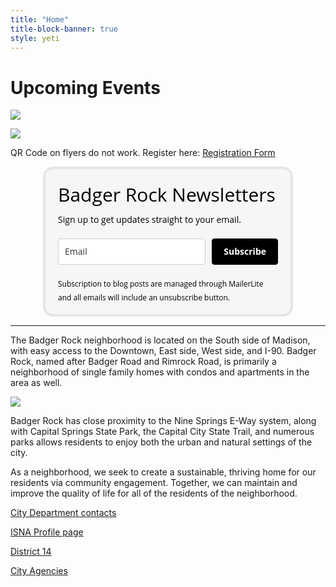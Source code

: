 ```yaml
---
title: "Home"
title-block-banner: true
style: yeti
---
```


# Upcoming Events

![](images/2_14_24%20event%20posterEng%20link%20doesn't%20work.png)

![](images/2_14_25%20eventposter%20Sp%20QR%20doesn't%20work.png)

QR Code on flyers do not work. Register here: [Registration Form](https://form.jotform.com/AWC_Admin/know-your-rights-training-and-commu)

```{=html}
<style type="text/css">@import url("https://assets.mlcdn.com/fonts.css?version=1664978");</style>
    <style type="text/css">
    /* LOADER */
    .ml-form-embedSubmitLoad {
      display: inline-block;
      width: 20px;
      height: 20px;
    }

    .g-recaptcha {
    transform: scale(1);
    -webkit-transform: scale(1);
    transform-origin: 0 0;
    -webkit-transform-origin: 0 0;
    height: ;
    }

    .sr-only {
      position: absolute;
      width: 1px;
      height: 1px;
      padding: 0;
      margin: -1px;
      overflow: hidden;
      clip: rect(0,0,0,0);
      border: 0;
    }

    .ml-form-embedSubmitLoad:after {
      content: " ";
      display: block;
      width: 11px;
      height: 11px;
      margin: 1px;
      border-radius: 50%;
      border: 4px solid #fff;
    border-color: #ffffff #ffffff #ffffff transparent;
    animation: ml-form-embedSubmitLoad 1.2s linear infinite;
    }
    @keyframes ml-form-embedSubmitLoad {
      0% {
      transform: rotate(0deg);
      }
      100% {
      transform: rotate(360deg);
      }
    }
      #mlb2-1743391.ml-form-embedContainer {
        box-sizing: border-box;
        display: table;
        margin: 0 auto;
        position: static;
        width: 100% !important;
      }
      #mlb2-1743391.ml-form-embedContainer h4,
      #mlb2-1743391.ml-form-embedContainer p,
      #mlb2-1743391.ml-form-embedContainer span,
      #mlb2-1743391.ml-form-embedContainer button {
        text-transform: none !important;
        letter-spacing: normal !important;
      }
      #mlb2-1743391.ml-form-embedContainer .ml-form-embedWrapper {
        background-color: #f6f6f6;
        
        border-width: 4px;
        border-color: #e6e6e6;
        border-radius: 16px;
        border-style: solid;
        box-sizing: border-box;
        display: inline-block !important;
        margin: 0;
        padding: 0;
        position: relative;
              }
      #mlb2-1743391.ml-form-embedContainer .ml-form-embedWrapper.embedPopup,
      #mlb2-1743391.ml-form-embedContainer .ml-form-embedWrapper.embedDefault { width: 400px; }
      #mlb2-1743391.ml-form-embedContainer .ml-form-embedWrapper.embedForm { max-width: 400px; width: 100%; }
      #mlb2-1743391.ml-form-embedContainer .ml-form-align-left { text-align: left; }
      #mlb2-1743391.ml-form-embedContainer .ml-form-align-center { text-align: center; }
      #mlb2-1743391.ml-form-embedContainer .ml-form-align-default { display: table-cell !important; vertical-align: middle !important; text-align: center !important; }
      #mlb2-1743391.ml-form-embedContainer .ml-form-align-right { text-align: right; }
      #mlb2-1743391.ml-form-embedContainer .ml-form-embedWrapper .ml-form-embedHeader img {
        border-top-left-radius: 16px;
        border-top-right-radius: 16px;
        height: auto;
        margin: 0 auto !important;
        max-width: 100%;
        width: undefinedpx;
      }
      #mlb2-1743391.ml-form-embedContainer .ml-form-embedWrapper .ml-form-embedBody,
      #mlb2-1743391.ml-form-embedContainer .ml-form-embedWrapper .ml-form-successBody {
        padding: 20px 20px 0 20px;
      }
      #mlb2-1743391.ml-form-embedContainer .ml-form-embedWrapper .ml-form-embedBody.ml-form-embedBodyHorizontal {
        padding-bottom: 0;
      }
      #mlb2-1743391.ml-form-embedContainer .ml-form-embedWrapper .ml-form-embedBody .ml-form-embedContent,
      #mlb2-1743391.ml-form-embedContainer .ml-form-embedWrapper .ml-form-successBody .ml-form-successContent {
        text-align: left;
        margin: 0 0 20px 0;
      }
      #mlb2-1743391.ml-form-embedContainer .ml-form-embedWrapper .ml-form-embedBody .ml-form-embedContent h4,
      #mlb2-1743391.ml-form-embedContainer .ml-form-embedWrapper .ml-form-successBody .ml-form-successContent h4 {
        color: #000000;
        font-family: 'Open Sans', Arial, Helvetica, sans-serif;
        font-size: 30px;
        font-weight: 400;
        margin: 0 0 10px 0;
        text-align: left;
        word-break: break-word;
      }
      #mlb2-1743391.ml-form-embedContainer .ml-form-embedWrapper .ml-form-embedBody .ml-form-embedContent p,
      #mlb2-1743391.ml-form-embedContainer .ml-form-embedWrapper .ml-form-successBody .ml-form-successContent p {
        color: #000000;
        font-family: 'Open Sans', Arial, Helvetica, sans-serif;
        font-size: 14px;
        font-weight: 400;
        line-height: 20px;
        margin: 0 0 10px 0;
        text-align: left;
      }
      #mlb2-1743391.ml-form-embedContainer .ml-form-embedWrapper .ml-form-embedBody .ml-form-embedContent ul,
      #mlb2-1743391.ml-form-embedContainer .ml-form-embedWrapper .ml-form-embedBody .ml-form-embedContent ol,
      #mlb2-1743391.ml-form-embedContainer .ml-form-embedWrapper .ml-form-successBody .ml-form-successContent ul,
      #mlb2-1743391.ml-form-embedContainer .ml-form-embedWrapper .ml-form-successBody .ml-form-successContent ol {
        color: #000000;
        font-family: 'Open Sans', Arial, Helvetica, sans-serif;
        font-size: 14px;
      }
      #mlb2-1743391.ml-form-embedContainer .ml-form-embedWrapper .ml-form-embedBody .ml-form-embedContent ol ol,
      #mlb2-1743391.ml-form-embedContainer .ml-form-embedWrapper .ml-form-successBody .ml-form-successContent ol ol {
        list-style-type: lower-alpha;
      }
      #mlb2-1743391.ml-form-embedContainer .ml-form-embedWrapper .ml-form-embedBody .ml-form-embedContent ol ol ol,
      #mlb2-1743391.ml-form-embedContainer .ml-form-embedWrapper .ml-form-successBody .ml-form-successContent ol ol ol {
        list-style-type: lower-roman;
      }
      #mlb2-1743391.ml-form-embedContainer .ml-form-embedWrapper .ml-form-embedBody .ml-form-embedContent p a,
      #mlb2-1743391.ml-form-embedContainer .ml-form-embedWrapper .ml-form-successBody .ml-form-successContent p a {
        color: #000000;
        text-decoration: underline;
      }

      #mlb2-1743391.ml-form-embedContainer .ml-form-embedWrapper .ml-block-form .ml-field-group {
        text-align: left!important;
      }

      #mlb2-1743391.ml-form-embedContainer .ml-form-embedWrapper .ml-block-form .ml-field-group label {
        margin-bottom: 5px;
        color: #333333;
        font-size: 14px;
        font-family: 'Open Sans', Arial, Helvetica, sans-serif;
        font-weight: bold; font-style: normal; text-decoration: none;;
        display: inline-block;
        line-height: 20px;
      }
      #mlb2-1743391.ml-form-embedContainer .ml-form-embedWrapper .ml-form-embedBody .ml-form-embedContent p:last-child,
      #mlb2-1743391.ml-form-embedContainer .ml-form-embedWrapper .ml-form-successBody .ml-form-successContent p:last-child {
        margin: 0;
      }
      #mlb2-1743391.ml-form-embedContainer .ml-form-embedWrapper .ml-form-embedBody form {
        margin: 0;
        width: 100%;
      }
      #mlb2-1743391.ml-form-embedContainer .ml-form-embedWrapper .ml-form-embedBody .ml-form-formContent,
      #mlb2-1743391.ml-form-embedContainer .ml-form-embedWrapper .ml-form-embedBody .ml-form-checkboxRow {
        margin: 0 0 20px 0;
        width: 100%;
      }
      #mlb2-1743391.ml-form-embedContainer .ml-form-embedWrapper .ml-form-embedBody .ml-form-checkboxRow {
        float: left;
      }
      #mlb2-1743391.ml-form-embedContainer .ml-form-embedWrapper .ml-form-embedBody .ml-form-formContent.horozintalForm {
        margin: 0;
        padding: 0 0 20px 0;
        width: 100%;
        height: auto;
        float: left;
      }
      #mlb2-1743391.ml-form-embedContainer .ml-form-embedWrapper .ml-form-embedBody .ml-form-fieldRow {
        margin: 0 0 10px 0;
        width: 100%;
      }
      #mlb2-1743391.ml-form-embedContainer .ml-form-embedWrapper .ml-form-embedBody .ml-form-fieldRow.ml-last-item {
        margin: 0;
      }
      #mlb2-1743391.ml-form-embedContainer .ml-form-embedWrapper .ml-form-embedBody .ml-form-fieldRow.ml-formfieldHorizintal {
        margin: 0;
      }
      #mlb2-1743391.ml-form-embedContainer .ml-form-embedWrapper .ml-form-embedBody .ml-form-fieldRow input {
        background-color: #ffffff !important;
        color: #333333 !important;
        border-color: #cccccc;
        border-radius: 4px !important;
        border-style: solid !important;
        border-width: 1px !important;
        font-family: 'Open Sans', Arial, Helvetica, sans-serif;
        font-size: 14px !important;
        height: auto;
        line-height: 21px !important;
        margin-bottom: 0;
        margin-top: 0;
        margin-left: 0;
        margin-right: 0;
        padding: 10px 10px !important;
        width: 100% !important;
        box-sizing: border-box !important;
        max-width: 100% !important;
      }
      #mlb2-1743391.ml-form-embedContainer .ml-form-embedWrapper .ml-form-embedBody .ml-form-fieldRow input::-webkit-input-placeholder,
      #mlb2-1743391.ml-form-embedContainer .ml-form-embedWrapper .ml-form-embedBody .ml-form-horizontalRow input::-webkit-input-placeholder { color: #333333; }

      #mlb2-1743391.ml-form-embedContainer .ml-form-embedWrapper .ml-form-embedBody .ml-form-fieldRow input::-moz-placeholder,
      #mlb2-1743391.ml-form-embedContainer .ml-form-embedWrapper .ml-form-embedBody .ml-form-horizontalRow input::-moz-placeholder { color: #333333; }

      #mlb2-1743391.ml-form-embedContainer .ml-form-embedWrapper .ml-form-embedBody .ml-form-fieldRow input:-ms-input-placeholder,
      #mlb2-1743391.ml-form-embedContainer .ml-form-embedWrapper .ml-form-embedBody .ml-form-horizontalRow input:-ms-input-placeholder { color: #333333; }

      #mlb2-1743391.ml-form-embedContainer .ml-form-embedWrapper .ml-form-embedBody .ml-form-fieldRow input:-moz-placeholder,
      #mlb2-1743391.ml-form-embedContainer .ml-form-embedWrapper .ml-form-embedBody .ml-form-horizontalRow input:-moz-placeholder { color: #333333; }

      #mlb2-1743391.ml-form-embedContainer .ml-form-embedWrapper .ml-form-embedBody .ml-form-fieldRow textarea, #mlb2-1743391.ml-form-embedContainer .ml-form-embedWrapper .ml-form-embedBody .ml-form-horizontalRow textarea {
        background-color: #ffffff !important;
        color: #333333 !important;
        border-color: #cccccc;
        border-radius: 4px !important;
        border-style: solid !important;
        border-width: 1px !important;
        font-family: 'Open Sans', Arial, Helvetica, sans-serif;
        font-size: 14px !important;
        height: auto;
        line-height: 21px !important;
        margin-bottom: 0;
        margin-top: 0;
        padding: 10px 10px !important;
        width: 100% !important;
        box-sizing: border-box !important;
        max-width: 100% !important;
      }

      #mlb2-1743391.ml-form-embedContainer .ml-form-embedWrapper .ml-form-embedBody .ml-form-fieldRow .custom-radio .custom-control-label::before, #mlb2-1743391.ml-form-embedContainer .ml-form-embedWrapper .ml-form-embedBody .ml-form-horizontalRow .custom-radio .custom-control-label::before, #mlb2-1743391.ml-form-embedContainer .ml-form-embedWrapper .ml-form-embedBody .ml-form-fieldRow .custom-checkbox .custom-control-label::before, #mlb2-1743391.ml-form-embedContainer .ml-form-embedWrapper .ml-form-embedBody .ml-form-horizontalRow .custom-checkbox .custom-control-label::before, #mlb2-1743391.ml-form-embedContainer .ml-form-embedWrapper .ml-form-embedBody .ml-form-embedPermissions .ml-form-embedPermissionsOptionsCheckbox .label-description::before, #mlb2-1743391.ml-form-embedContainer .ml-form-embedWrapper .ml-form-embedBody .ml-form-interestGroupsRow .ml-form-interestGroupsRowCheckbox .label-description::before, #mlb2-1743391.ml-form-embedContainer .ml-form-embedWrapper .ml-form-embedBody .ml-form-checkboxRow .label-description::before {
          border-color: #cccccc!important;
          background-color: #ffffff!important;
      }

      #mlb2-1743391.ml-form-embedContainer .ml-form-embedWrapper .ml-form-embedBody .ml-form-fieldRow input.custom-control-input[type="checkbox"]{
        box-sizing: border-box;
        padding: 0;
        position: absolute;
        z-index: -1;
        opacity: 0;
        margin-top: 5px;
        margin-left: -1.5rem;
        overflow: visible;
      }

      #mlb2-1743391.ml-form-embedContainer .ml-form-embedWrapper .ml-form-embedBody .ml-form-fieldRow .custom-checkbox .custom-control-label::before, #mlb2-1743391.ml-form-embedContainer .ml-form-embedWrapper .ml-form-embedBody .ml-form-horizontalRow .custom-checkbox .custom-control-label::before, #mlb2-1743391.ml-form-embedContainer .ml-form-embedWrapper .ml-form-embedBody .ml-form-embedPermissions .ml-form-embedPermissionsOptionsCheckbox .label-description::before, #mlb2-1743391.ml-form-embedContainer .ml-form-embedWrapper .ml-form-embedBody .ml-form-interestGroupsRow .ml-form-interestGroupsRowCheckbox .label-description::before, #mlb2-1743391.ml-form-embedContainer .ml-form-embedWrapper .ml-form-embedBody .ml-form-checkboxRow .label-description::before {
        border-radius: 4px!important;
      }


      #mlb2-1743391.ml-form-embedContainer .ml-form-embedWrapper .ml-form-embedBody .ml-form-checkboxRow input[type=checkbox]:checked~.label-description::after, #mlb2-1743391.ml-form-embedContainer .ml-form-embedWrapper .ml-form-embedBody .ml-form-embedPermissions .ml-form-embedPermissionsOptionsCheckbox input[type=checkbox]:checked~.label-description::after, #mlb2-1743391.ml-form-embedContainer .ml-form-embedWrapper .ml-form-embedBody .ml-form-fieldRow .custom-checkbox .custom-control-input:checked~.custom-control-label::after, #mlb2-1743391.ml-form-embedContainer .ml-form-embedWrapper .ml-form-embedBody .ml-form-horizontalRow .custom-checkbox .custom-control-input:checked~.custom-control-label::after, #mlb2-1743391.ml-form-embedContainer .ml-form-embedWrapper .ml-form-embedBody .ml-form-interestGroupsRow .ml-form-interestGroupsRowCheckbox input[type=checkbox]:checked~.label-description::after {
        background-image: url("data:image/svg+xml,%3csvg xmlns='http://www.w3.org/2000/svg' viewBox='0 0 8 8'%3e%3cpath fill='%23fff' d='M6.564.75l-3.59 3.612-1.538-1.55L0 4.26 2.974 7.25 8 2.193z'/%3e%3c/svg%3e");
      }

      #mlb2-1743391.ml-form-embedContainer .ml-form-embedWrapper .ml-form-embedBody .ml-form-fieldRow .custom-radio .custom-control-input:checked~.custom-control-label::after, #mlb2-1743391.ml-form-embedContainer .ml-form-embedWrapper .ml-form-embedBody .ml-form-fieldRow .custom-radio .custom-control-input:checked~.custom-control-label::after {
        background-image: url("data:image/svg+xml,%3csvg xmlns='http://www.w3.org/2000/svg' viewBox='-4 -4 8 8'%3e%3ccircle r='3' fill='%23fff'/%3e%3c/svg%3e");
      }

      #mlb2-1743391.ml-form-embedContainer .ml-form-embedWrapper .ml-form-embedBody .ml-form-fieldRow .custom-radio .custom-control-input:checked~.custom-control-label::before, #mlb2-1743391.ml-form-embedContainer .ml-form-embedWrapper .ml-form-embedBody .ml-form-horizontalRow .custom-radio .custom-control-input:checked~.custom-control-label::before, #mlb2-1743391.ml-form-embedContainer .ml-form-embedWrapper .ml-form-embedBody .ml-form-fieldRow .custom-checkbox .custom-control-input:checked~.custom-control-label::before, #mlb2-1743391.ml-form-embedContainer .ml-form-embedWrapper .ml-form-embedBody .ml-form-horizontalRow .custom-checkbox .custom-control-input:checked~.custom-control-label::before, #mlb2-1743391.ml-form-embedContainer .ml-form-embedWrapper .ml-form-embedBody .ml-form-embedPermissions .ml-form-embedPermissionsOptionsCheckbox input[type=checkbox]:checked~.label-description::before, #mlb2-1743391.ml-form-embedContainer .ml-form-embedWrapper .ml-form-embedBody .ml-form-interestGroupsRow .ml-form-interestGroupsRowCheckbox input[type=checkbox]:checked~.label-description::before, #mlb2-1743391.ml-form-embedContainer .ml-form-embedWrapper .ml-form-embedBody .ml-form-checkboxRow input[type=checkbox]:checked~.label-description::before  {
          border-color: #000000!important;
          background-color: #000000!important;
          color: #ffffff!important;
      }

      #mlb2-1743391.ml-form-embedContainer .ml-form-embedWrapper .ml-form-embedBody .ml-form-fieldRow .custom-radio .custom-control-label::before, #mlb2-1743391.ml-form-embedContainer .ml-form-embedWrapper .ml-form-embedBody .ml-form-horizontalRow .custom-radio .custom-control-label::before, #mlb2-1743391.ml-form-embedContainer .ml-form-embedWrapper .ml-form-embedBody .ml-form-fieldRow .custom-radio .custom-control-label::after, #mlb2-1743391.ml-form-embedContainer .ml-form-embedWrapper .ml-form-embedBody .ml-form-horizontalRow .custom-radio .custom-control-label::after, #mlb2-1743391.ml-form-embedContainer .ml-form-embedWrapper .ml-form-embedBody .ml-form-fieldRow .custom-checkbox .custom-control-label::before, #mlb2-1743391.ml-form-embedContainer .ml-form-embedWrapper .ml-form-embedBody .ml-form-fieldRow .custom-checkbox .custom-control-label::after, #mlb2-1743391.ml-form-embedContainer .ml-form-embedWrapper .ml-form-embedBody .ml-form-horizontalRow .custom-checkbox .custom-control-label::before, #mlb2-1743391.ml-form-embedContainer .ml-form-embedWrapper .ml-form-embedBody .ml-form-horizontalRow .custom-checkbox .custom-control-label::after {
           top: 2px;
           box-sizing: border-box;
      }

      #mlb2-1743391.ml-form-embedContainer .ml-form-embedWrapper .ml-form-embedBody .ml-form-embedPermissions .ml-form-embedPermissionsOptionsCheckbox .label-description::before, #mlb2-1743391.ml-form-embedContainer .ml-form-embedWrapper .ml-form-embedBody .ml-form-embedPermissions .ml-form-embedPermissionsOptionsCheckbox .label-description::after, #mlb2-1743391.ml-form-embedContainer .ml-form-embedWrapper .ml-form-embedBody .ml-form-checkboxRow .label-description::before, #mlb2-1743391.ml-form-embedContainer .ml-form-embedWrapper .ml-form-embedBody .ml-form-checkboxRow .label-description::after {
           top: 0px!important;
           box-sizing: border-box!important;
      }

      #mlb2-1743391.ml-form-embedContainer .ml-form-embedWrapper .ml-form-embedBody .ml-form-checkboxRow .label-description::before, #mlb2-1743391.ml-form-embedContainer .ml-form-embedWrapper .ml-form-embedBody .ml-form-checkboxRow .label-description::after {
        top: 0px!important;
           box-sizing: border-box!important;
      }

       #mlb2-1743391.ml-form-embedContainer .ml-form-embedWrapper .ml-form-embedBody .ml-form-interestGroupsRow .ml-form-interestGroupsRowCheckbox .label-description::after {
            top: 0px!important;
            box-sizing: border-box!important;
            position: absolute;
            left: -1.5rem;
            display: block;
            width: 1rem;
            height: 1rem;
            content: "";
       }

      #mlb2-1743391.ml-form-embedContainer .ml-form-embedWrapper .ml-form-embedBody .ml-form-interestGroupsRow .ml-form-interestGroupsRowCheckbox .label-description::before {
        top: 0px!important;
        box-sizing: border-box!important;
      }

      #mlb2-1743391.ml-form-embedContainer .ml-form-embedWrapper .ml-form-embedBody .custom-control-label::before {
          position: absolute;
          top: 4px;
          left: -1.5rem;
          display: block;
          width: 16px;
          height: 16px;
          pointer-events: none;
          content: "";
          background-color: #ffffff;
          border: #adb5bd solid 1px;
          border-radius: 50%;
      }

      #mlb2-1743391.ml-form-embedContainer .ml-form-embedWrapper .ml-form-embedBody .custom-control-label::after {
          position: absolute;
          top: 2px!important;
          left: -1.5rem;
          display: block;
          width: 1rem;
          height: 1rem;
          content: "";
      }

      #mlb2-1743391.ml-form-embedContainer .ml-form-embedWrapper .ml-form-embedBody .ml-form-embedPermissions .ml-form-embedPermissionsOptionsCheckbox .label-description::before, #mlb2-1743391.ml-form-embedContainer .ml-form-embedWrapper .ml-form-embedBody .ml-form-interestGroupsRow .ml-form-interestGroupsRowCheckbox .label-description::before, #mlb2-1743391.ml-form-embedContainer .ml-form-embedWrapper .ml-form-embedBody .ml-form-checkboxRow .label-description::before {
          position: absolute;
          top: 4px;
          left: -1.5rem;
          display: block;
          width: 16px;
          height: 16px;
          pointer-events: none;
          content: "";
          background-color: #ffffff;
          border: #adb5bd solid 1px;
          border-radius: 50%;
      }

      #mlb2-1743391.ml-form-embedContainer .ml-form-embedWrapper .ml-form-embedBody .ml-form-embedPermissions .ml-form-embedPermissionsOptionsCheckbox .label-description::after {
          position: absolute;
          top: 0px!important;
          left: -1.5rem;
          display: block;
          width: 1rem;
          height: 1rem;
          content: "";
      }

      #mlb2-1743391.ml-form-embedContainer .ml-form-embedWrapper .ml-form-embedBody .ml-form-checkboxRow .label-description::after {
          position: absolute;
          top: 0px!important;
          left: -1.5rem;
          display: block;
          width: 1rem;
          height: 1rem;
          content: "";
      }

      #mlb2-1743391.ml-form-embedContainer .ml-form-embedWrapper .ml-form-embedBody .custom-radio .custom-control-label::after {
          background: no-repeat 50%/50% 50%;
      }
      #mlb2-1743391.ml-form-embedContainer .ml-form-embedWrapper .ml-form-embedBody .custom-checkbox .custom-control-label::after, #mlb2-1743391.ml-form-embedContainer .ml-form-embedWrapper .ml-form-embedBody .ml-form-embedPermissions .ml-form-embedPermissionsOptionsCheckbox .label-description::after, #mlb2-1743391.ml-form-embedContainer .ml-form-embedWrapper .ml-form-embedBody .ml-form-interestGroupsRow .ml-form-interestGroupsRowCheckbox .label-description::after, #mlb2-1743391.ml-form-embedContainer .ml-form-embedWrapper .ml-form-embedBody .ml-form-checkboxRow .label-description::after {
          background: no-repeat 50%/50% 50%;
      }

      #mlb2-1743391.ml-form-embedContainer .ml-form-embedWrapper .ml-form-embedBody .ml-form-fieldRow .custom-control, #mlb2-1743391.ml-form-embedContainer .ml-form-embedWrapper .ml-form-embedBody .ml-form-horizontalRow .custom-control {
        position: relative;
        display: block;
        min-height: 1.5rem;
        padding-left: 1.5rem;
      }

      #mlb2-1743391.ml-form-embedContainer .ml-form-embedWrapper .ml-form-embedBody .ml-form-fieldRow .custom-radio .custom-control-input, #mlb2-1743391.ml-form-embedContainer .ml-form-embedWrapper .ml-form-embedBody .ml-form-horizontalRow .custom-radio .custom-control-input, #mlb2-1743391.ml-form-embedContainer .ml-form-embedWrapper .ml-form-embedBody .ml-form-fieldRow .custom-checkbox .custom-control-input, #mlb2-1743391.ml-form-embedContainer .ml-form-embedWrapper .ml-form-embedBody .ml-form-horizontalRow .custom-checkbox .custom-control-input {
          position: absolute;
          z-index: -1;
          opacity: 0;
          box-sizing: border-box;
          padding: 0;
      }

      #mlb2-1743391.ml-form-embedContainer .ml-form-embedWrapper .ml-form-embedBody .ml-form-fieldRow .custom-radio .custom-control-label, #mlb2-1743391.ml-form-embedContainer .ml-form-embedWrapper .ml-form-embedBody .ml-form-horizontalRow .custom-radio .custom-control-label, #mlb2-1743391.ml-form-embedContainer .ml-form-embedWrapper .ml-form-embedBody .ml-form-fieldRow .custom-checkbox .custom-control-label, #mlb2-1743391.ml-form-embedContainer .ml-form-embedWrapper .ml-form-embedBody .ml-form-horizontalRow .custom-checkbox .custom-control-label {
          color: #000000;
          font-size: 12px!important;
          font-family: 'Open Sans', Arial, Helvetica, sans-serif;
          line-height: 22px;
          margin-bottom: 0;
          position: relative;
          vertical-align: top;
          font-style: normal;
          font-weight: 700;
      }

      #mlb2-1743391.ml-form-embedContainer .ml-form-embedWrapper .ml-form-embedBody .ml-form-fieldRow .custom-select, #mlb2-1743391.ml-form-embedContainer .ml-form-embedWrapper .ml-form-embedBody .ml-form-horizontalRow .custom-select {
        background-color: #ffffff !important;
        color: #333333 !important;
        border-color: #cccccc;
        border-radius: 4px !important;
        border-style: solid !important;
        border-width: 1px !important;
        font-family: 'Open Sans', Arial, Helvetica, sans-serif;
        font-size: 14px !important;
        line-height: 20px !important;
        margin-bottom: 0;
        margin-top: 0;
        padding: 10px 28px 10px 12px !important;
        width: 100% !important;
        box-sizing: border-box !important;
        max-width: 100% !important;
        height: auto;
        display: inline-block;
        vertical-align: middle;
        background: url('https://cdn.mailerlite.com/images/default/dropdown.svg') no-repeat right .75rem center/8px 10px;
        -webkit-appearance: none;
        -moz-appearance: none;
        appearance: none;
      }


      #mlb2-1743391.ml-form-embedContainer .ml-form-embedWrapper .ml-form-embedBody .ml-form-horizontalRow {
        height: auto;
        width: 100%;
        float: left;
      }
      .ml-form-formContent.horozintalForm .ml-form-horizontalRow .ml-input-horizontal { width: 70%; float: left; }
      .ml-form-formContent.horozintalForm .ml-form-horizontalRow .ml-button-horizontal { width: 30%; float: left; }
      .ml-form-formContent.horozintalForm .ml-form-horizontalRow .ml-button-horizontal.labelsOn { padding-top: 25px;  }
      .ml-form-formContent.horozintalForm .ml-form-horizontalRow .horizontal-fields { box-sizing: border-box; float: left; padding-right: 10px;  }
      #mlb2-1743391.ml-form-embedContainer .ml-form-embedWrapper .ml-form-embedBody .ml-form-horizontalRow input {
        background-color: #ffffff;
        color: #333333;
        border-color: #cccccc;
        border-radius: 4px;
        border-style: solid;
        border-width: 1px;
        font-family: 'Open Sans', Arial, Helvetica, sans-serif;
        font-size: 14px;
        line-height: 20px;
        margin-bottom: 0;
        margin-top: 0;
        padding: 10px 10px;
        width: 100%;
        box-sizing: border-box;
        overflow-y: initial;
      }
      #mlb2-1743391.ml-form-embedContainer .ml-form-embedWrapper .ml-form-embedBody .ml-form-horizontalRow button {
        background-color: #000000 !important;
        border-color: #000000;
        border-style: solid;
        border-width: 1px;
        border-radius: 4px;
        box-shadow: none;
        color: #ffffff !important;
        cursor: pointer;
        font-family: 'Open Sans', Arial, Helvetica, sans-serif;
        font-size: 14px !important;
        font-weight: 700;
        line-height: 20px;
        margin: 0 !important;
        padding: 10px !important;
        width: 100%;
        height: auto;
      }
      #mlb2-1743391.ml-form-embedContainer .ml-form-embedWrapper .ml-form-embedBody .ml-form-horizontalRow button:hover {
        background-color: #333333 !important;
        border-color: #333333 !important;
      }
      #mlb2-1743391.ml-form-embedContainer .ml-form-embedWrapper .ml-form-embedBody .ml-form-checkboxRow input[type="checkbox"] {
        box-sizing: border-box;
        padding: 0;
        position: absolute;
        z-index: -1;
        opacity: 0;
        margin-top: 5px;
        margin-left: -1.5rem;
        overflow: visible;
      }
      #mlb2-1743391.ml-form-embedContainer .ml-form-embedWrapper .ml-form-embedBody .ml-form-checkboxRow .label-description {
        color: #000000;
        display: block;
        font-family: 'Open Sans', Arial, Helvetica, sans-serif;
        font-size: 12px;
        text-align: left;
        margin-bottom: 0;
        position: relative;
        vertical-align: top;
      }
      #mlb2-1743391.ml-form-embedContainer .ml-form-embedWrapper .ml-form-embedBody .ml-form-checkboxRow label {
        font-weight: normal;
        margin: 0;
        padding: 0;
        position: relative;
        display: block;
        min-height: 24px;
        padding-left: 24px;

      }
      #mlb2-1743391.ml-form-embedContainer .ml-form-embedWrapper .ml-form-embedBody .ml-form-checkboxRow label a {
        color: #000000;
        text-decoration: underline;
      }
      #mlb2-1743391.ml-form-embedContainer .ml-form-embedWrapper .ml-form-embedBody .ml-form-checkboxRow label p {
        color: #000000 !important;
        font-family: 'Open Sans', Arial, Helvetica, sans-serif !important;
        font-size: 12px !important;
        font-weight: normal !important;
        line-height: 18px !important;
        padding: 0 !important;
        margin: 0 5px 0 0 !important;
      }
      #mlb2-1743391.ml-form-embedContainer .ml-form-embedWrapper .ml-form-embedBody .ml-form-checkboxRow label p:last-child {
        margin: 0;
      }
      #mlb2-1743391.ml-form-embedContainer .ml-form-embedWrapper .ml-form-embedBody .ml-form-embedSubmit {
        margin: 0 0 20px 0;
        float: left;
        width: 100%;
      }
      #mlb2-1743391.ml-form-embedContainer .ml-form-embedWrapper .ml-form-embedBody .ml-form-embedSubmit button {
        background-color: #000000 !important;
        border: none !important;
        border-radius: 4px !important;
        box-shadow: none !important;
        color: #ffffff !important;
        cursor: pointer;
        font-family: 'Open Sans', Arial, Helvetica, sans-serif !important;
        font-size: 14px !important;
        font-weight: 700 !important;
        line-height: 21px !important;
        height: auto;
        padding: 10px !important;
        width: 100% !important;
        box-sizing: border-box !important;
      }
      #mlb2-1743391.ml-form-embedContainer .ml-form-embedWrapper .ml-form-embedBody .ml-form-embedSubmit button.loading {
        display: none;
      }
      #mlb2-1743391.ml-form-embedContainer .ml-form-embedWrapper .ml-form-embedBody .ml-form-embedSubmit button:hover {
        background-color: #333333 !important;
      }
      .ml-subscribe-close {
        width: 30px;
        height: 30px;
        background: url('https://cdn.mailerlite.com/images/default/modal_close.png') no-repeat;
        background-size: 30px;
        cursor: pointer;
        margin-top: -10px;
        margin-right: -10px;
        position: absolute;
        top: 0;
        right: 0;
      }
      .ml-error input, .ml-error textarea, .ml-error select {
        border-color: red!important;
      }

      .ml-error .custom-checkbox-radio-list {
        border: 1px solid red !important;
        border-radius: 16px;
        padding: 10px;
      }

      .ml-error .label-description,
      .ml-error .label-description p,
      .ml-error .label-description p a,
      .ml-error label:first-child {
        color: #ff0000 !important;
      }

      #mlb2-1743391.ml-form-embedContainer .ml-form-embedWrapper .ml-form-embedBody .ml-form-checkboxRow.ml-error .label-description p,
      #mlb2-1743391.ml-form-embedContainer .ml-form-embedWrapper .ml-form-embedBody .ml-form-checkboxRow.ml-error .label-description p:first-letter {
        color: #ff0000 !important;
      }
            @media only screen and (max-width: 400px){

        .ml-form-embedWrapper.embedDefault, .ml-form-embedWrapper.embedPopup { width: 100%!important; }
        .ml-form-formContent.horozintalForm { float: left!important; }
        .ml-form-formContent.horozintalForm .ml-form-horizontalRow { height: auto!important; width: 100%!important; float: left!important; }
        .ml-form-formContent.horozintalForm .ml-form-horizontalRow .ml-input-horizontal { width: 100%!important; }
        .ml-form-formContent.horozintalForm .ml-form-horizontalRow .ml-input-horizontal > div { padding-right: 0px!important; padding-bottom: 10px; }
        .ml-form-formContent.horozintalForm .ml-button-horizontal { width: 100%!important; }
        .ml-form-formContent.horozintalForm .ml-button-horizontal.labelsOn { padding-top: 0px!important; }

      }
    </style>

    <style type="text/css">

      .ml-mobileButton-horizontal { display: none; }

      #mlb2-1743391 .ml-mobileButton-horizontal button {

        background-color: #000000 !important;
        border-color: #000000 !important;
        border-style: solid !important;
        border-width: 1px !important;
        border-radius: 4px !important;
        box-shadow: none !important;
        color: #ffffff !important;
        cursor: pointer;
        font-family: 'Open Sans', Arial, Helvetica, sans-serif !important;
        font-size: 14px !important;
        font-weight: 700 !important;
        line-height: 20px !important;
        padding: 10px !important;
        width: 100% !important;

      }

      @media only screen and (max-width: 400px) {
        #mlb2-1743391.ml-form-embedContainer .ml-form-embedWrapper .ml-form-embedBody .ml-form-formContent.horozintalForm {
          padding: 0 0 10px 0 !important;
        }
        .ml-hide-horizontal { display: none !important; }
        .ml-form-formContent.horozintalForm .ml-button-horizontal { display: none!important; }
        .ml-mobileButton-horizontal { display: inline-block !important; margin-bottom: 20px;width:100%; }
        .ml-form-formContent.horozintalForm .ml-form-horizontalRow .ml-input-horizontal > div { padding-bottom: 0px !important; }
      }

    </style>
  <style type="text/css">
    @media only screen and (max-width: 400px) {
       .ml-form-formContent.horozintalForm .ml-form-horizontalRow .horizontal-fields {
        margin-bottom: 10px !important;
        width: 100% !important;
      }
    }
  </style>
    
    <style type="text/css">
      #mlb2-1743391.ml-form-embedContainer .ml-form-embedWrapper .ml-form-embedBody .ml-form-embedPermissions { text-align: left; float: left; width: 100%; }
      #mlb2-1743391.ml-form-embedContainer .ml-form-embedWrapper .ml-form-embedBody .ml-form-embedPermissions .ml-form-embedPermissionsContent {
        margin: 0 0 15px 0;
        text-align: left;
      }
      #mlb2-1743391.ml-form-embedContainer .ml-form-embedWrapper .ml-form-embedBody .ml-form-embedPermissions .ml-form-embedPermissionsContent.horizontal {
        margin: 0 0 15px 0;
      }
      #mlb2-1743391.ml-form-embedContainer .ml-form-embedWrapper .ml-form-embedBody .ml-form-embedPermissions .ml-form-embedPermissionsContent h4 {
        color: #000000;
        font-family: 'Open Sans', Arial, Helvetica, sans-serif;
        font-size: 12px;
        font-weight: 700;
        line-height: 18px;
        margin: 0 0 10px 0;
        word-break: break-word;
      }
      #mlb2-1743391.ml-form-embedContainer .ml-form-embedWrapper .ml-form-embedBody .ml-form-embedPermissions .ml-form-embedPermissionsContent p {
        color: #000000;
        font-family: 'Open Sans', Arial, Helvetica, sans-serif;
        font-size: 12px;
        line-height: 18px;
        margin: 0 0 10px 0;
      }

      #mlb2-1743391.ml-form-embedContainer .ml-form-embedWrapper .ml-form-embedBody .ml-form-embedPermissions .ml-form-embedPermissionsContent.privacy-policy p {
        color: #000000;
        font-family: 'Open Sans', Arial, Helvetica, sans-serif;
        font-size: 12px;
        line-height: 22px;
        margin: 0 0 10px 0;
      }

      #mlb2-1743391.ml-form-embedContainer .ml-form-embedWrapper .ml-form-embedBody .ml-form-embedPermissions .ml-form-embedPermissionsContent.privacy-policy p a {
        color: #000000;
      }

      #mlb2-1743391.ml-form-embedContainer .ml-form-embedWrapper .ml-form-embedBody .ml-form-embedPermissions .ml-form-embedPermissionsContent.privacy-policy p:last-child {
        margin: 0;
      }

      #mlb2-1743391.ml-form-embedContainer .ml-form-embedWrapper .ml-form-embedBody .ml-form-embedPermissions .ml-form-embedPermissionsContent p a {
        color: #000000;
        text-decoration: underline;
      }
      #mlb2-1743391.ml-form-embedContainer .ml-form-embedWrapper .ml-form-embedBody .ml-form-embedPermissions .ml-form-embedPermissionsContent p:last-child { margin: 0 0 15px 0; }
      #mlb2-1743391.ml-form-embedContainer .ml-form-embedWrapper .ml-form-embedBody .ml-form-embedPermissions .ml-form-embedPermissionsOptions {
        margin: 0;
        padding: 0;
      }
      #mlb2-1743391.ml-form-embedContainer .ml-form-embedWrapper .ml-form-embedBody .ml-form-embedPermissions .ml-form-embedPermissionsOptionsCheckbox {
        margin: 0 0 10px 0;
      }
      #mlb2-1743391.ml-form-embedContainer .ml-form-embedWrapper .ml-form-embedBody .ml-form-embedPermissions .ml-form-embedPermissionsOptionsCheckbox:last-child {
        margin: 0;
      }
      #mlb2-1743391.ml-form-embedContainer .ml-form-embedWrapper .ml-form-embedBody .ml-form-embedPermissions .ml-form-embedPermissionsOptionsCheckbox label {
        font-weight: normal;
        margin: 0;
        padding: 0;
        position: relative;
        display: block;
        min-height: 24px;
        padding-left: 24px;
      }
      #mlb2-1743391.ml-form-embedContainer .ml-form-embedWrapper .ml-form-embedBody .ml-form-embedPermissions .ml-form-embedPermissionsOptionsCheckbox .label-description {
        color: #000000;
        font-family: 'Open Sans', Arial, Helvetica, sans-serif;
        font-size: 12px;
        line-height: 18px;
        text-align: left;
        margin-bottom: 0;
        position: relative;
        vertical-align: top;
        font-style: normal;
        font-weight: 700;
      }
      #mlb2-1743391.ml-form-embedContainer .ml-form-embedWrapper .ml-form-embedBody .ml-form-embedPermissions .ml-form-embedPermissionsOptionsCheckbox .description {
        color: #000000;
        font-family: 'Open Sans', Arial, Helvetica, sans-serif;
        font-size: 12px;
        font-style: italic;
        font-weight: 400;
        line-height: 18px;
        margin: 5px 0 0 0;
      }
      #mlb2-1743391.ml-form-embedContainer .ml-form-embedWrapper .ml-form-embedBody .ml-form-embedPermissions .ml-form-embedPermissionsOptionsCheckbox input[type="checkbox"] {
        box-sizing: border-box;
        padding: 0;
        position: absolute;
        z-index: -1;
        opacity: 0;
        margin-top: 5px;
        margin-left: -1.5rem;
        overflow: visible;
      }
      #mlb2-1743391.ml-form-embedContainer .ml-form-embedWrapper .ml-form-embedBody .ml-form-embedPermissions .ml-form-embedMailerLite-GDPR {
        padding-bottom: 20px;
      }
      #mlb2-1743391.ml-form-embedContainer .ml-form-embedWrapper .ml-form-embedBody .ml-form-embedPermissions .ml-form-embedMailerLite-GDPR p {
        color: #000000;
        font-family: 'Open Sans', Arial, Helvetica, sans-serif;
        font-size: 10px;
        line-height: 14px;
        margin: 0;
        padding: 0;
      }
      #mlb2-1743391.ml-form-embedContainer .ml-form-embedWrapper .ml-form-embedBody .ml-form-embedPermissions .ml-form-embedMailerLite-GDPR p a {
        color: #000000;
        text-decoration: underline;

      }
      @media (max-width: 768px) {
        #mlb2-1743391.ml-form-embedContainer .ml-form-embedWrapper .ml-form-embedBody .ml-form-embedPermissions .ml-form-embedPermissionsContent p {
          font-size: 12px !important;
          line-height: 18px !important;
        }
        #mlb2-1743391.ml-form-embedContainer .ml-form-embedWrapper .ml-form-embedBody .ml-form-embedPermissions .ml-form-embedMailerLite-GDPR p {
          font-size: 10px !important;
          line-height: 14px !important;
        }
      }
    </style>
    <div id="mlb2-1743391" class="ml-form-embedContainer ml-subscribe-form ml-subscribe-form-1743391">
      <div class="ml-form-align-center ">
        <div class="ml-form-embedWrapper embedForm">
          <div class="ml-form-embedBody ml-form-embedBodyHorizontal row-form">
            <div class="ml-form-embedContent" style=" ">
                <h4>Badger Rock Newsletters</h4>
                <p>Sign up to get updates straight to your email.</p>
            </div>
            <form class="ml-block-form" action="https://assets.mailerlite.com/jsonp/187311/forms/68715942943655105/subscribe" data-code="" method="post" target="_blank">
              <div class="ml-form-formContent horozintalForm">
                <div class="ml-form-horizontalRow">
                  <div class="ml-input-horizontal">
                      <div style="width: 100%;" class="horizontal-fields">
                        <div class="ml-field-group ml-field-email ml-validate-email ml-validate-required">
                          <!-- input -->
                      <input type="email" class="form-control" data-inputmask="" name="fields[email]" placeholder="Email" autocomplete="email">
                      <!-- /input -->
                        </div>
                      </div>
                  </div>
                  <div class="ml-button-horizontal primary ">
                      <button type="submit" class="primary">Subscribe</button>
                    <button disabled="disabled" style="display: none;" type="button" class="loading">
                      <div class="ml-form-embedSubmitLoad"></div>
                      <span class="sr-only">Loading...</span>
                    </button>
                  </div>
                </div>
              </div>
              <!-- Privacy policy -->
              <div class="ml-form-embedPermissions" style="">
                <div class="ml-form-embedPermissionsContent horizontal privacy-policy">
                  <p>Subscription to blog posts are&nbsp;managed through&nbsp;MailerLite and all emails will include an unsubscribe button.</p>
 
                </div>
              </div>
              <!-- /Privacy policy -->
              <input type="hidden" name="ml-submit" value="1">
              <div class="ml-mobileButton-horizontal">
                <button type="submit" class="primary">Subscribe</button>
                <button disabled="disabled" style="display: none;" type="button" class="loading">
                  <div class="ml-form-embedSubmitLoad"></div>
                  <span class="sr-only">Loading...</span>
                </button>
              </div>
              <input type="hidden" name="anticsrf" value="true">
            </form>
          </div>

          <div class="ml-form-successBody row-success" style="display: none">
            <div class="ml-form-successContent">
                <h4>Thank you!</h4>
                  <p>You have successfully joined our subscriber list.</p>
            </div>
          </div>
        </div>
      </div>
    </div>
  <script>
    function ml_webform_success_1743391() {
      var $ = ml_jQuery || jQuery;
      $('.ml-subscribe-form-1743391 .row-success').show();
      $('.ml-subscribe-form-1743391 .row-form').hide();
    }
      </script>
      <script src="https://groot.mailerlite.com/js/w/webforms.min.js?v491724307ca3b85c1c754857e93994e5" type="text/javascript"></script>
```

------------------------------------------------------------------------

The Badger Rock neighborhood is located on the South side of Madison, with easy access to the Downtown, East side, West side, and I-90. Badger Rock, named after Badger Road and Rimrock Road, is primarily a neighborhood of single family homes with condos and apartments in the area as well.

![](images/LabeledMap.png){fig-align="center"}

Badger Rock has close proximity to the Nine Springs E-Way system, along with Capital Springs State Park, the Capital City State Trail, and numerous parks allows residents to enjoy both the urban and natural settings of the city.

As a neighborhood, we seek to create a sustainable, thriving home for our residents via community engagement. Together, we can maintain and improve the quality of life for all of the residents of the neighborhood.

[City Department contacts](https://www.cityofmadison.com/contact)

[ISNA Profile page](https://www.cityofmadison.com/neighborhoods/profile/39.html)

[District 14](https://www.cityofmadison.com/council/district14/mydistrict/)

[City Agencies](https://www.cityofmadison.com/agencies)
